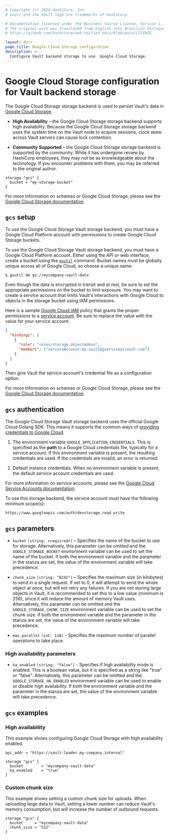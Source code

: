 ```yaml
---
# Copyright (c) 2024 HashiCorp, Inc.
# Vault and the Vault logo are trademarks of HashiCorp.

# Documentation licensed under the Business Source License, Version 1.1.
# The original work was translated from English into Brazilian Portuguese.
# https://github.com/hashicorp/web-unified-docs/blob/main/LICENSE

layout: docs
page_title: Google Cloud Storage configuration
description: >-
  Configure Vault backend storage to use  Google Cloud Storage.
---
```


# Google Cloud Storage configuration for Vault backend storage

The Google Cloud Storage storage backend is used to persist Vault's data in
[Google Cloud Storage][gcs-docs].

- **High Availability** – the Google Cloud Storage storage backend supports high
  availability. Because the Google Cloud Storage storage backend uses the system
  time on the Vault node to acquire sessions, clock skew across Vault servers
  can cause lock contention.

- **Community Supported** – the Google Cloud Storage storage backend is
  supported by the community. While it has undergone review by HashiCorp
  employees, they may not be as knowledgeable about the technology. If you
  encounter problems with them, you may be referred to the original author.

```hcl
storage "gcs" {
  bucket = "my-storage-bucket"
}
```

For more information on schemas or Google Cloud Storage, please see the [Google
Cloud Storage documentation][gcs-docs].

## `gcs` setup

To use the Google Cloud Storage Vault storage backend, you must have a Google
Cloud Platform account with permissions to create Google Cloud Storage buckets.

To use the Google Cloud Storage Vault storage backend, you must have a Google
Cloud Platform account. Either using the API or web interface, create a bucket
using the [`gsutil`][cloud-sdk] command. Bucket names must be globally unique
across all of Google Cloud, so choose a unique name:

```shell-session
$ gsutil mb gs://mycompany-vault-data
```

Even though the data is encrypted in transit and at rest, be sure to set the
appropriate permissions on the bucket to limit exposure. You may want to create
a service account that limits Vault's interactions with Google Cloud to objects
in the storage bucket using IAM permissions.

Here is a sample [Google Cloud IAM][iam] policy that grants the proper
permissions to a [service account][service-accounts]. Be sure to replace the
value with the value for your service account.

```json
{
  "bindings": [
    {
      "role": "roles/storage.objectAdmin",
      "members": ["serviceAccount:my-vault@gserviceaccount.com"]
    }
  ]
}
```

Then give Vault the service account's credential file as a configuration option.

For more information on schemas or Google Cloud Storage, please see the [Google
Cloud Storage documentation][gcs-docs].

## `gcs` authentication

The Google Cloud Storage Vault storage backend uses the official Google Cloud
Golang SDK. This means it supports the common ways of [providing credentials to
Google Cloud][cloud-creds].

1. The environment variable `GOOGLE_APPLICATION_CREDENTIALS`. This is specified
   as the **path** to a Google Cloud credentials file, typically for a service
   account. If this environment variable is present, the resulting credentials are
   used. If the credentials are invalid, an error is returned.

1. Default instance credentials. When no environment variable is present, the
   default service account credentials are used.

For more information on service accounts, please see the [Google Cloud Service
Accounts documentation][service-accounts].

To use this storage backend, the service account must have the following
minimum scope(s):

```text
https://www.googleapis.com/auth/devstorage.read_write
```

## `gcs` parameters

- `bucket` `(string: <required>)` – Specifies the name of the bucket to use for
  storage. Alternatively, this parameter can be omitted and the `GOOGLE_STORAGE_BUCKET`
  environment variable can be used to set the name of the bucket. If both the environment
  variable and the parameter in the stanza are set, the value of the environment variable
  will take precedence.

- `chunk_size` `(string: "8192")` – Specifies the maximum size (in kilobytes) to
  send in a single request. If set to 0, it will attempt to send the whole
  object at once, but will not retry any failures. If you are not storing large
  objects in Vault, it is recommended to set this to a low value (minimum is
  256), since it will reduce the amount of memory Vault uses. Alternatively, this parameter
  can be omitted and the `GOOGLE_STORAGE_CHUNK_SIZE` environment variable can be used to set
  the chunk size. If both the environment variable and the parameter in the stanza are set,
  the value of the environment variable will take precedence.

- `max_parallel` `(int: 128)` - Specifies the maximum number of parallel
  operations to take place.

### High availability parameters

- `ha_enabled` `(string: "false")` - Specifies if high availability mode is
  enabled. This is a boolean value, but it is specified as a string like "true"
  or "false". Alternatively, this parameter can be omitted and the
  `GOOGLE_STORAGE_HA_ENABLED` environment variable can be used to
  enable or disable high availability. If both the environment variable and
  the parameter in the stanza are set, the value of the environment variable will
  take precedence.

## `gcs` examples

### High availability

This example shows configuring Google Cloud Storage with high availability
enabled.

```hcl
api_addr = "https://vault-leader.my-company.internal"

storage "gcs" {
  bucket        = "mycompany-vault-data"
  ha_enabled    = "true"
}
```

### Custom chunk size

This example shows setting a custom chunk size for uploads. When uploading large
data to Vault, setting a lower number can reduce Vault's memory consumption, but
will increase the number of outbound requests.

```hcl
storage "gcs" {
  bucket     = "mycompany-vault-data"
  chunk_size = "512"
}
```

[cloud-creds]: https://cloud.google.com/docs/authentication/production#providing_credentials_to_your_application
[cloud-sdk]: https://cloud.google.com/sdk/downloads
[gcs-docs]: https://cloud.google.com/storage/docs/
[iam]: https://cloud.google.com/iam/docs/
[service-accounts]: https://cloud.google.com/compute/docs/access/service-accounts
